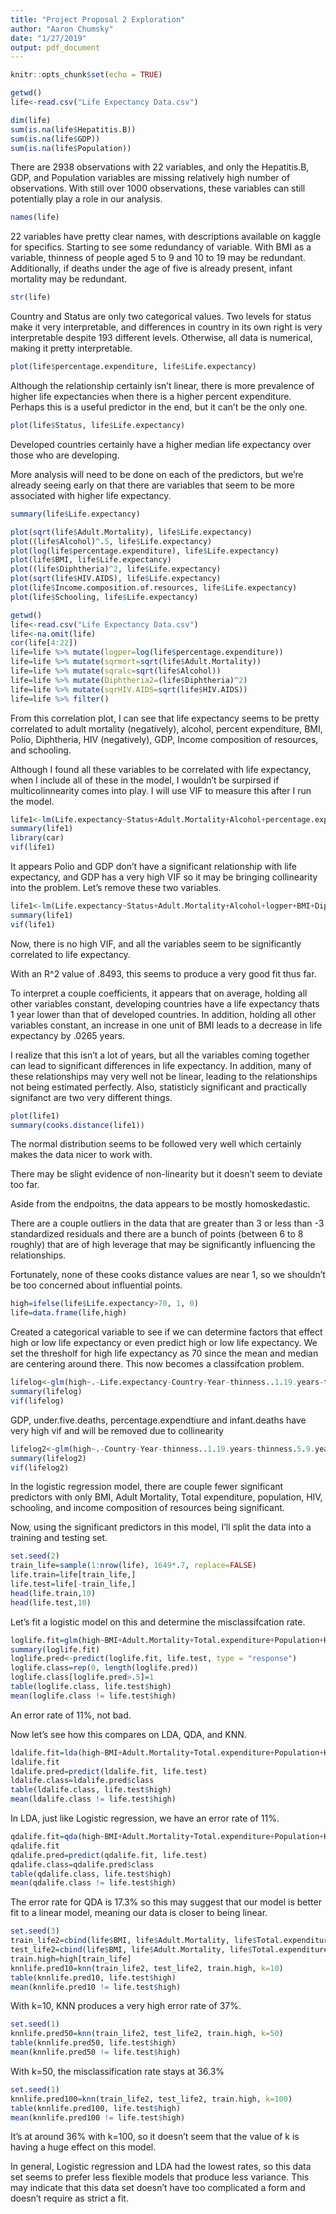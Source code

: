 ```yaml
---
title: "Project Proposal 2 Exploration"
author: "Aaron Chumsky"
date: "1/27/2019"
output: pdf_document
---
```


```r
knitr::opts_chunk$set(echo = TRUE)
```

```r
getwd()
life<-read.csv("Life Expectancy Data.csv")

```

```r
dim(life)
sum(is.na(life$Hepatitis.B))
sum(is.na(life$GDP))
sum(is.na(life$Population))

```
There are 2938 observations with 22 variables, and only the Hepatitis.B, GDP, and Population variables are missing relatively high number of observations. With still over 1000 observations, these variables can still potentially play a role in our analysis.

```r
names(life)
```
22 variables have pretty clear names, with descriptions available on kaggle for specifics. Starting to see some redundancy of variable. With BMI as a variable, thinness of people aged 5 to 9 and 10 to 19 may be redundant. Additionally, if deaths under the age of five is already present, infant mortality may be redundant.

```r
str(life)
```

Country and Status are only two categorical values. Two levels for status make it very interpretable, and differences in country in its own right is very interpretable despite 193 different levels. Otherwise, all data is numerical, making it pretty interpretable.

```r
plot(life$percentage.expenditure, life$Life.expectancy)
```

Although the relationship certainly isn't linear, there is more prevalence of higher life expectancies when there is a higher percent expenditure. Perhaps this is a useful predictor in the end, but it can't be the only one.

```r
plot(life$Status, life$Life.expectancy)
```

Developed countries certainly have a higher median life expectancy over those who are developing.

More analysis will need to be done on each of the predictors, but we're already seeing early on that there are variables that seem to be more associated with higher life expectancy.

```r
summary(life$Life.expectancy)
```

```r
plot(sqrt(life$Adult.Mortality), life$Life.expectancy)
plot((life$Alcohol)^.5, life$Life.expectancy)
plot(log(life$percentage.expenditure), life$Life.expectancy)
plot(life$BMI, life$Life.expectancy)
plot((life$Diphtheria)^2, life$Life.expectancy)
plot(sqrt(life$HIV.AIDS), life$Life.expectancy)
plot(life$Income.composition.of.resources, life$Life.expectancy)
plot(life$Schooling, life$Life.expectancy)
```

```r
getwd()
life<-read.csv("Life Expectancy Data.csv")
life<-na.omit(life)
cor(life[4:22])
life=life %>% mutate(logper=log(life$percentage.expenditure))
life=life %>% mutate(sqrmort=sqrt(life$Adult.Mortality))
life=life %>% mutate(sqralc=sqrt(life$Alcohol))
life=life %>% mutate(Diphtheria2=(life$Diphtheria)^2)
life=life %>% mutate(sqrHIV.AIDS=sqrt(life$HIV.AIDS))
life=life %>% filter()


```

From this correlation plot, I can see that life expectancy seems to be pretty correlated to adult mortality (negatively), alcohol, percent expenditure, BMI, Polio, Diphtheria, HIV (negatively), GDP, Income composition of resources, and schooling.

Although I found all these variables to be correlated with life expectancy, when I include all of these in the model, I wouldn't be surpirsed if multicolinnearity comes into play. I will use VIF to measure this after I run the model.

```r
life1<-lm(Life.expectancy~Status+Adult.Mortality+Alcohol+percentage.expenditure+BMI+Polio+Diphtheria+HIV.AIDS+GDP+Income.composition.of.resources+Schooling, data = life)
summary(life1)
library(car)
vif(life1)
```

It appears Polio and GDP don't have a significant relationship with life expectancy, and GDP has a very high VIF so it may be bringing collinearity into the problem. Let's remove these two variables.

```r
life1<-lm(Life.expectancy~Status+Adult.Mortality+Alcohol+logper+BMI+Diphtheria+sqrHIV.AIDS+Income.composition.of.resources+Schooling, data = life)
summary(life1)
vif(life1)
```

Now, there is no high VIF, and all the variables seem to be significantly correlated to life expectancy.

With an R^2 value of .8493, this seems to produce a very good fit thus far.

To interpret a couple coefficients, it appears that on average, holding all other variables constant, developing countries have a life expectancy thats 1 year lower than that of developed countries.
In addition, holding all other variables constant, an increase in one unit of BMI leads to a decrease in life expectancy by .0265 years.

I realize that this isn't a lot of years, but all the variables coming together can lead to significant differences in life expectancy. In addition, many of these relationships may very well not be linear, leading to the relationships not being estimated perfectly. Also, statisticly significant and practically signifanct are two very different things.

```r
plot(life1)
summary(cooks.distance(life1))
```

The normal distribution seems to be followed very well which certainly makes the data nicer to work with.

There may be slight evidence of non-linearity but it doesn't seem to deviate too far.

Aside from the endpoitns, the data appears to be mostly homoskedastic.

There are a couple outliers in the data that are greater than 3 or less than -3 standardized residuals and there are a bunch of points (between 6 to 8 roughly) that are of high leverage that may be significantly influencing the relationships.

Fortunately, none of these cooks distance values are near 1, so we shouldn't be too concerned about influential points.

```r
high=ifelse(life$Life.expectancy>70, 1, 0)
life=data.frame(life,high)
```
Created a categorical variable to see if we can determine factors that effect high or low life expectancy or even predict high or low life expectancy. We set the thresholf for high life expectancy as 70 since the mean and median are centering around there. This now becomes a classifcation problem.
```r
lifelog<-glm(high~.-Life.expectancy-Country-Year-thinness..1.19.years-thinness.5.9.years-high.1-logper-sqrmort-sqralc-Diphtheria2-sqrHIV.AIDS, data = life)
summary(lifelog)
vif(lifelog)
```
 
GDP, under.five.deaths, percentage.expendtiure and infant.deaths have very high vif and will be removed due to collinearity

```r
lifelog2<-glm(high~.-Country-Year-thinness..1.19.years-thinness.5.9.years-under.five.deaths-GDP-percentage.expenditure-infant.deaths-Life.expectancy-high.1-logper-sqrmort-sqralc-Diphtheria2-sqrHIV.AIDS, data = life)
summary(lifelog2)
vif(lifelog2)
```

In the logistic regression model, there are couple fewer significant predictors with only BMI, Adult Mortality, Total expenditure, population, HIV, schooling, and income composition of resources being significant. 

Now, using the significant predictors in this model, I'll split the data into a training and testing set.

```r
set.seed(2)
train_life=sample(1:nrow(life), 1649*.7, replace=FALSE)
life.train=life[train_life,]
life.test=life[-train_life,]
head(life.train,10)
head(life.test,10)
```

Let's fit a logistic model on this and determine the misclassifcation rate.

```r
loglife.fit=glm(high~BMI+Adult.Mortality+Total.expenditure+Population+HIV.AIDS+Schooling+Income.composition.of.resources, data = life, subset=train_life)
summary(loglife.fit)
loglife.pred<-predict(loglife.fit, life.test, type = "response")
loglife.class=rep(0, length(loglife.pred))
loglife.class[loglife.pred>.5]=1
table(loglife.class, life.test$high)
mean(loglife.class != life.test$high)
```

An error rate of 11%, not bad.

Now let's see how this compares on LDA, QDA, and KNN.

```r
ldalife.fit=lda(high~BMI+Adult.Mortality+Total.expenditure+Population+HIV.AIDS+Schooling+Income.composition.of.resources, data = life, subset=train_life)
ldalife.fit
ldalife.pred=predict(ldalife.fit, life.test)
ldalife.class=ldalife.pred$class
table(ldalife.class, life.test$high)
mean(ldalife.class != life.test$high)
```

In LDA, just like Logistic regression, we have an error rate of 11%.

```r
qdalife.fit=qda(high~BMI+Adult.Mortality+Total.expenditure+Population+HIV.AIDS+Schooling+Income.composition.of.resources, data = life, subset=train_life)
qdalife.fit
qdalife.pred=predict(qdalife.fit, life.test)
qdalife.class=qdalife.pred$class
table(qdalife.class, life.test$high)
mean(qdalife.class != life.test$high)
```

The error rate for QDA is 17.3% so this may suggest that our model is better fit to a linear model, meaning our data is closer to being linear.

```r
set.seed(3)
train_life2=cbind(life$BMI, life$Adult.Mortality, life$Total.expenditure, life$Population, life$HIV.AIDS, life$Schooling, life$Income.composition.of.resources)[train_life,]
test_life2=cbind(life$BMI, life$Adult.Mortality, life$Total.expenditure, life$Population, life$HIV.AIDS, life$Schooling, life$Income.composition.of.resources)[-train_life,]
train.high=high[train_life]
knnlife.pred10=knn(train_life2, test_life2, train.high, k=10)
table(knnlife.pred10, life.test$high)
mean(knnlife.pred10 != life.test$high)
```

With k=10, KNN produces a very high error rate of 37%.

```r
set.seed(1)
knnlife.pred50=knn(train_life2, test_life2, train.high, k=50)
table(knnlife.pred50, life.test$high)
mean(knnlife.pred50 != life.test$high)
```


With k=50, the misclassification rate stays at 36.3%

```r
set.seed(1)
knnlife.pred100=knn(train_life2, test_life2, train.high, k=100)
table(knnlife.pred100, life.test$high)
mean(knnlife.pred100 != life.test$high)
```

It's at around 36% with k=100, so it doesn't seem that the value of k is having a huge effect on this model.

In general, Logistic regression and LDA had the lowest rates, so this data set seems to prefer less flexible models that produce less variance. This may indicate that this data set doesn't have too complicated a form and doesn't require as strict a fit. 



